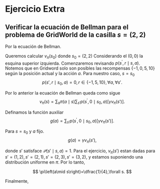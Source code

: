 # Ejercicio Extra

## Verificar la ecuación de Bellman para el problema de GridWorld de la casilla $s = (2,2)$

Por la ecuación de Bellman. 

\begin{align*}
v_{\pi}\left(s\right) & =E_{\pi}\left[G_{t}\mid S_{t}=s\right]\\
 & =\sum_{a}\pi\left(a\mid s\right)\sum_{s',r}p\left(s^{'},r\mid s,a\right)\left[r+\gamma v_{\pi}\left(s'\right)\right]
\end{align*}

Queremos calcular $v_{\pi}\left(s_0\right)$ donde $s_{0}=\left(2,2\right)$
Considerando el $\left(0,0\right)$ la esquina superior izquierda.
Comenzaremos revisando $p\left(s^{'},r\mid s,a\right)$. Notemos que
en Gridword solo son posibles las recompensas $\{-1,0,5,10\}$ según
la posición actual y la acción $a$. Para nuestro caso, $s= s_{0}$ 
$$
p\left(s',r\mid s_{0},a\right)=0,r\in\{-1,5,10\},\forall a,\forall s'.
$$

Por lo anterior la ecuación de Bellman queda como sigue 
$$
v_{\pi}\left(s\right)=\sum_{a}\pi\left(a\mid s\right)\sum_{s'}p\left(s^{'},0\mid s_{0},a\right)\left[\gamma v_{\pi}\left(s'\right)\right].
$$

Definamos la función auxiliar 
$$
g\left(a\right)=\sum_{s'}p\left(s^{'},0\mid s_{0},a\right)\left[\gamma v_{\pi}\left(s'\right)\right].
$$

Para $s=s_{0}$ y $a$ fijo. 
$$
g\left(a\right)=\gamma v_{\pi}\left(s'\right),
$$

donde $s'$ satisface $\mathcal{P}\left(s'\mid s,a\right)=1$. Para
el ejercicio, $v_{\pi}\left(s'\right)$ estan dadas para $s'=\left(1,2\right),s'=\left(2,1\right),s'=\left(2,3\right),s'=\left(3,2\right)$,
y estamos suponiendo una distribución uniforme en $\pi$. Por lo tanto,

$$
\pi\left(a\mid s\right)=\dfrac{1}{4},\forall s.
$$

Finalmente, 

\begin{align*}
v_{\pi}\left(s\right) & =\dfrac{1}{4}\left(\gamma\left(2.3+0.7+0.4-0.4\right)\right)\\
 & =\dfrac{3}{4}\gamma\approx0.7
\end{align*}